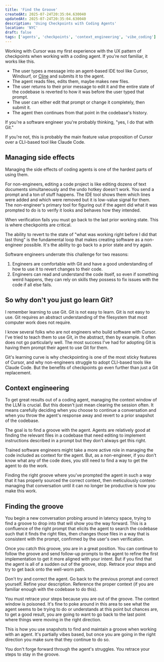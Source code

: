 ```yaml
---
title: 'Find the Groove'
createdAt: 2025-07-24T20:35:04.630040
updatedAt: 2025-07-24T20:35:04.630040
description: 'Using Checkpoints with Coding Agents'
location: 'NYC'
draft: false
tags: ['agents', 'checkpoints', 'context_engineering', 'vibe_coding']
---
```



Working with Cursor was my first experience with the UX pattern of checkpoints when working with a coding agent.
If you're not familiar, it works like this.

- The user types a message into an agent-based IDE tool like Cursor, Windsurf, or [Cline](https://github.com/cline/cline) and submits it to the agent.
- The agent reads files, edits them, maybe makes new files.
- The user returns to their prior message to edit it and the entire state of the codebase is reverted to how it was before the user typed that prompt.
- The user can either edit that prompt or change it completely, then submit it.
- The agent then continues from that point in the codebase's history.

If you're a software engineer you're probably thinking, "yes, I do that with Git."

If you're not, this is probably the main feature value proposition of Cursor over a CLI-based tool like Claude Code.

## Managing side effects

Managing the side effects of coding agents is one of the hardest parts of using them.

For non-engineers, editing a code project is like editing dozens of text documents simultaneously and the undo hotkey doesn't work.
You send a prompt and a ton of stuff happens.
The IDE tool shows them which lines were added and which were removed but it is low-value signal for them.
The non-engineer's primary tool for figuring out if the agent did what it was prompted to do is to verify it looks and behaves how they intended.

When verification fails you must go back to the last prior working state.
This is where checkpoints are critical.

The ability to revert to the state of "what was working right before I did that last thing" is the fundamental loop that makes creating software as a non-engineer possible.
It's the ability to go back to a prior state and try again.

Software engineers underrate this challenge for two reasons:

1. Engineers are comfortable with Git and have a good understanding of how to use it to revert changes to their code.
2. Engineers can read and understand the code itself, so even if something weird happens, they can rely on skills they possess to fix issues with the code if all else fails.

## So why don't you just go learn Git?

I remember learning to use Git.
Git is not easy to learn.
Git is not easy to use.
Git requires an abstract understanding of the filesystem that most computer work does not require.

I know several folks who are not engineers who build software with Cursor.
I've tried to teach them to use Git, in the abstract, then by example.
It often does not go particularly well.
The most success I've had for adopting Git is having them prompt their agent to use Git for them.

Git's learning curve is why checkpointing is one of the most sticky features of Cursor, and why non-engineers struggle to adopt CLI-based tools like Claude Code.
But the benefits of checkpoints go even further than just a Git replacement.

## Context engineering

To get great results out of a coding agent, managing the context window of the LLM is crucial.
But this doesn't just mean clearing the session often.
It means carefully deciding when you choose to continue a conversation and when you throw the agent's response away and revert to a prior snapshot of the codebase.

The goal is to find a <Sidenote content="Like a physical groove in wood or a vinyl record. But also like a musical groove where you _feel_ aligned with the rhythm. It's called 'vibe coding' for a reason. There is as much art to this as there is science.">groove</Sidenote> with the agent.
Agents are relatively good at finding the relevant files in a codebase that need editing to implement instructions described in a prompt but they don't always get this right.

Trained software engineers might take a more active role in managing the code included as context for the agent.
But, as a non-engineer, if you don't know what any of the code does, you still need to find a way to get the agent to do the work.

Finding the right groove where you've prompted the agent in such a way that it has properly sourced the correct context, then meticulously context-managing that conversation until it can no longer be productive is how you make this work.

## Finding the groove

You begin a new conversation probing around in latency space, trying to find a groove to drop into that will show you the way forward.
This is a confluence of the right prompt that elicits the agent to search the codebase such that it finds the right files, then changes those files in a way that is consistent with the prompt, confirmed by the user's own verification.

Once you catch this groove, you are in a great position.
You can continue to follow the groove and send follow-up prompts to the agent to refine the first implementation to get it more aligned with your intent.
But if you find that the agent is all of a sudden out of the groove, stop.
Retrace your steps and try to get back onto the well-worn path.

Don't try and correct the agent.
Go back to the previous prompt and correct yourself.
Refine your description.
Reference the proper context (if you are familiar enough with the codebase to do this).

You must retrace your steps because you are out of the groove.
The context window is poisoned.
It's fine to poke around in this area to see what the agent seems to be trying to do or understands at this point but chances are, to get a good result, you are going to want to go back to the last point where things were moving in the right direction.

This is how you use snapshots to find and maintain a groove when working with an agent.
It's partially vibes based, but once you are going in the right direction you make sure that they continue to do so.

You don't forge forward through the agent's struggles.
You retrace your steps to stay in the groove.
